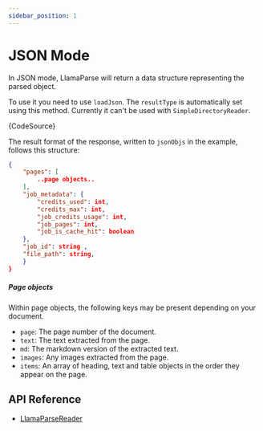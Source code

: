 ```yaml
---
sidebar_position: 1
---
```



# JSON Mode

In JSON mode, LlamaParse will return a data structure representing the parsed object.

To use it you need to use `loadJson`. The `resultType` is automatically set using this method. Currently it can't be used with `SimpleDirectoryReader`.

<CodeBlock language="ts">{CodeSource}</CodeBlock>

The result format of the response, written to `jsonObjs` in the example, follows this structure:

```json
{
    "pages": [
        ..page objects..
    ],
    "job_metadata": {
        "credits_used": int,
        "credits_max": int,
        "job_credits_usage": int,
        "job_pages": int,
        "job_is_cache_hit": boolean
    },
    "job_id": string ,
    "file_path": string,
    }
}
```

##### Page objects

Within page objects, the following keys may be present depending on your document.

- `page`: The page number of the document.
- `text`: The text extracted from the page.
- `md`: The markdown version of the extracted text.
- `images`: Any images extracted from the page.
- `items`: An array of heading, text and table objects in the order they appear on the page.

## API Reference

- [LlamaParseReader](../api/classes/LlamaParseReader.md)
